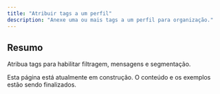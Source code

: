 ```yaml
---
title: "Atribuir tags a um perfil"
description: "Anexe uma ou mais tags a um perfil para organização."
---
```


## Resumo

Atribua tags para habilitar filtragem, mensagens e segmentação.

<Warning>
Esta página está atualmente em construção. O conteúdo e os exemplos estão sendo finalizados.
</Warning>